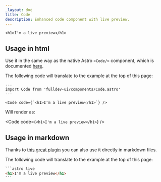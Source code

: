 ```yaml
---
_layout: doc
title: Code
description: Enhanced code component with live preview.
---
```



```astro live
<h1>I'm a live preview</h1>
```

## Usage in html

Use it in the same way as the native Astro `<Code/>` component, which is documented [here](https://docs.astro.build/en/reference/components-reference/#code-).

The following code will translate to the example at the top of this page:

```astro
---
import Code from 'fulldev-ui/components/Code.astro'
---

<Code code={`<h1>I'm a live preview</h1>`} />
```

Will render as:

<Code code={`<h1>I'm a live preview</h1>`} />

## Usage in markdown

Thanks to [this great plugin](https://github.com/mattjennings/astro-live-code) you can also use it directly in markdown files.

The following code will translate to the example at the top of this page:

````html
```astro live
<h1>I'm a live preview</h1>
```
````
